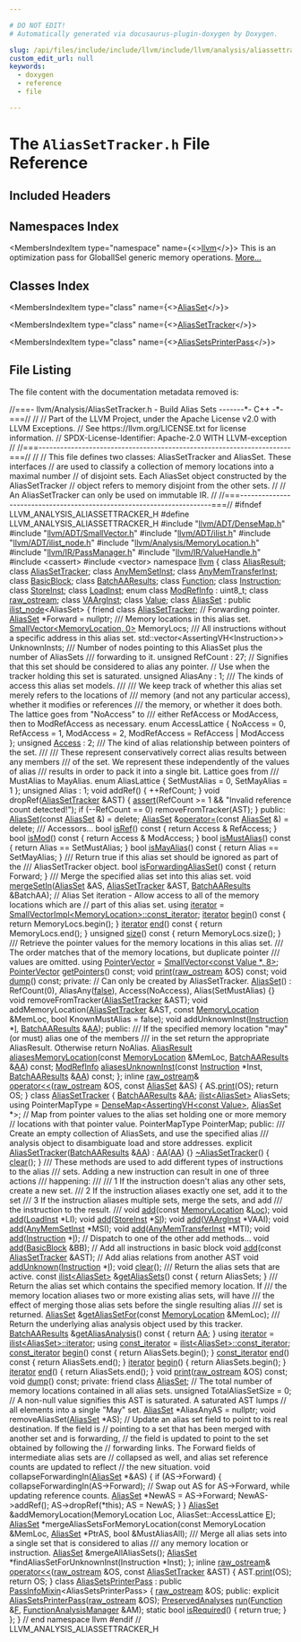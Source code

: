 ```yaml
---

# DO NOT EDIT!
# Automatically generated via docusaurus-plugin-doxygen by Doxygen.

slug: /api/files/include/include/llvm/include/llvm/analysis/aliassettracker-h
custom_edit_url: null
keywords:
  - doxygen
  - reference
  - file

---
```





# The `AliasSetTracker.h` File Reference

<DoxygenPage pluginConfig={pluginConfig}>



## Included Headers

<IncludesList>
<IncludesListItem
  filePath="llvm/ADT/DenseMap.h"
  permalink="/docs/api/files/include/include/llvm/include/llvm/adt/densemap-h"
  isLocal="true" />
<IncludesListItem
  filePath="llvm/ADT/SmallVector.h"
  permalink="/docs/api/files/include/include/llvm/include/llvm/adt/smallvector-h"
  isLocal="true" />
<IncludesListItem
  filePath="llvm/ADT/ilist.h"
  permalink="/docs/api/files/include/include/llvm/include/llvm/adt/ilist-h"
  isLocal="true" />
<IncludesListItem
  filePath="llvm/ADT/ilist_node.h"
  permalink="/docs/api/files/include/include/llvm/include/llvm/adt/ilist-node-h"
  isLocal="true" />
<IncludesListItem
  filePath="llvm/Analysis/MemoryLocation.h"
  permalink="/docs/api/files/include/include/llvm/include/llvm/analysis/memorylocation-h"
  isLocal="true" />
<IncludesListItem
  filePath="llvm/IR/PassManager.h"
  permalink="/docs/api/files/include/include/llvm/include/llvm/ir/passmanager-h"
  isLocal="true" />
<IncludesListItem
  filePath="llvm/IR/ValueHandle.h"
  permalink="/docs/api/files/include/include/llvm/include/llvm/ir/valuehandle-h"
  isLocal="true" />
<IncludesListItem
  filePath="cassert"
  permalink=""
  isLocal="false" />
<IncludesListItem
  filePath="vector"
  permalink=""
  isLocal="false" />
</IncludesList>

## Namespaces Index

<MembersIndex>

<MembersIndexItem
  type="namespace"
  name={<><a href="/docs/api/namespaces/llvm">llvm</a></>}>
This is an optimization pass for GlobalISel generic memory operations. <a href="/docs/api/namespaces/llvm/#details">More...</a>
</MembersIndexItem>

</MembersIndex>

## Classes Index

<MembersIndex>

<MembersIndexItem
  type="class"
  name={<><a href="/docs/api/classes/llvm/aliasset">AliasSet</a></>}>
</MembersIndexItem>

<MembersIndexItem
  type="class"
  name={<><a href="/docs/api/classes/llvm/aliassettracker">AliasSetTracker</a></>}>
</MembersIndexItem>

<MembersIndexItem
  type="class"
  name={<><a href="/docs/api/classes/llvm/aliassetsprinterpass">AliasSetsPrinterPass</a></>}>
</MembersIndexItem>

</MembersIndex>


## File Listing

The file content with the documentation metadata removed is:

<ProgramListing>

<Link id="l00001" /><CodeLine lineNumber="1"><span class="doxyHighlightComment">//===- llvm/Analysis/AliasSetTracker.h - Build Alias Sets -------&#42;- C++ -&#42;-===//</span></CodeLine>
<Link id="l00002" /><CodeLine lineNumber="2"><span class="doxyHighlightComment">//</span></CodeLine>
<Link id="l00003" /><CodeLine lineNumber="3"><span class="doxyHighlightComment">// Part of the LLVM Project, under the Apache License v2.0 with LLVM Exceptions.</span></CodeLine>
<Link id="l00004" /><CodeLine lineNumber="4"><span class="doxyHighlightComment">// See https://llvm.org/LICENSE.txt for license information.</span></CodeLine>
<Link id="l00005" /><CodeLine lineNumber="5"><span class="doxyHighlightComment">// SPDX-License-Identifier: Apache-2.0 WITH LLVM-exception</span></CodeLine>
<Link id="l00006" /><CodeLine lineNumber="6"><span class="doxyHighlightComment">//</span></CodeLine>
<Link id="l00007" /><CodeLine lineNumber="7"><span class="doxyHighlightComment">//===----------------------------------------------------------------------===//</span></CodeLine>
<Link id="l00008" /><CodeLine lineNumber="8"><span class="doxyHighlightComment">//</span></CodeLine>
<Link id="l00009" /><CodeLine lineNumber="9"><span class="doxyHighlightComment">// This file defines two classes: AliasSetTracker and AliasSet. These interfaces</span></CodeLine>
<Link id="l00010" /><CodeLine lineNumber="10"><span class="doxyHighlightComment">// are used to classify a collection of memory locations into a maximal number</span></CodeLine>
<Link id="l00011" /><CodeLine lineNumber="11"><span class="doxyHighlightComment">// of disjoint sets. Each AliasSet object constructed by the AliasSetTracker</span></CodeLine>
<Link id="l00012" /><CodeLine lineNumber="12"><span class="doxyHighlightComment">// object refers to memory disjoint from the other sets.</span></CodeLine>
<Link id="l00013" /><CodeLine lineNumber="13"><span class="doxyHighlightComment">//</span></CodeLine>
<Link id="l00014" /><CodeLine lineNumber="14"><span class="doxyHighlightComment">// An AliasSetTracker can only be used on immutable IR.</span></CodeLine>
<Link id="l00015" /><CodeLine lineNumber="15"><span class="doxyHighlightComment">//</span></CodeLine>
<Link id="l00016" /><CodeLine lineNumber="16"><span class="doxyHighlightComment">//===----------------------------------------------------------------------===//</span></CodeLine>
<Link id="l00017" /><CodeLine lineNumber="17"></CodeLine>
<Link id="l00018" /><CodeLine lineNumber="18"><span class="doxyHighlightPreprocessor">#ifndef LLVM&#95;ANALYSIS&#95;ALIASSETTRACKER&#95;H</span></CodeLine>
<Link id="l00019" /><CodeLine lineNumber="19"><span class="doxyHighlightPreprocessor">#define LLVM&#95;ANALYSIS&#95;ALIASSETTRACKER&#95;H</span></CodeLine>
<Link id="l00020" /><CodeLine lineNumber="20"></CodeLine>
<Link id="l00021" /><CodeLine lineNumber="21"><span class="doxyHighlightPreprocessor">#include &quot;<a href="/docs/api/files/include/include/llvm/include/llvm/adt/densemap-h">llvm/ADT/DenseMap.h</a>&quot;</span></CodeLine>
<Link id="l00022" /><CodeLine lineNumber="22"><span class="doxyHighlightPreprocessor">#include &quot;<a href="/docs/api/files/include/include/llvm/include/llvm/adt/smallvector-h">llvm/ADT/SmallVector.h</a>&quot;</span></CodeLine>
<Link id="l00023" /><CodeLine lineNumber="23"><span class="doxyHighlightPreprocessor">#include &quot;<a href="/docs/api/files/include/include/llvm/include/llvm/adt/ilist-h">llvm/ADT/ilist.h</a>&quot;</span></CodeLine>
<Link id="l00024" /><CodeLine lineNumber="24"><span class="doxyHighlightPreprocessor">#include &quot;<a href="/docs/api/files/include/include/llvm/include/llvm/adt/ilist-node-h">llvm/ADT/ilist&#95;node.h</a>&quot;</span></CodeLine>
<Link id="l00025" /><CodeLine lineNumber="25"><span class="doxyHighlightPreprocessor">#include &quot;<a href="/docs/api/files/include/include/llvm/include/llvm/analysis/memorylocation-h">llvm/Analysis/MemoryLocation.h</a>&quot;</span></CodeLine>
<Link id="l00026" /><CodeLine lineNumber="26"><span class="doxyHighlightPreprocessor">#include &quot;<a href="/docs/api/files/include/include/llvm/include/llvm/ir/passmanager-h">llvm/IR/PassManager.h</a>&quot;</span></CodeLine>
<Link id="l00027" /><CodeLine lineNumber="27"><span class="doxyHighlightPreprocessor">#include &quot;<a href="/docs/api/files/include/include/llvm/include/llvm/ir/valuehandle-h">llvm/IR/ValueHandle.h</a>&quot;</span></CodeLine>
<Link id="l00028" /><CodeLine lineNumber="28"><span class="doxyHighlightPreprocessor">#include &lt;cassert&gt;</span></CodeLine>
<Link id="l00029" /><CodeLine lineNumber="29"><span class="doxyHighlightPreprocessor">#include &lt;vector&gt;</span></CodeLine>
<Link id="l00030" /><CodeLine lineNumber="30"></CodeLine>
<Link id="l00031" /><CodeLine lineNumber="31"><span class="doxyHighlightKeyword">namespace </span><span class="doxyHighlight"><a href="/docs/api/namespaces/llvm">llvm</a> &#123;</span></CodeLine>
<Link id="l00032" /><CodeLine lineNumber="32"></CodeLine>
<Link id="l00033" /><CodeLine lineNumber="33"><span class="doxyHighlightKeyword">class </span><span class="doxyHighlight"><a href="/docs/api/classes/llvm/aliasresult">AliasResult</a>;</span></CodeLine>
<Link id="l00034" /><CodeLine lineNumber="34"><span class="doxyHighlightKeyword">class </span><span class="doxyHighlight"><a href="/docs/api/classes/llvm/aliassettracker">AliasSetTracker</a>;</span></CodeLine>
<Link id="l00035" /><CodeLine lineNumber="35"><span class="doxyHighlightKeyword">class </span><span class="doxyHighlight"><a href="/docs/api/classes/llvm/anymemsetinst">AnyMemSetInst</a>;</span></CodeLine>
<Link id="l00036" /><CodeLine lineNumber="36"><span class="doxyHighlightKeyword">class </span><span class="doxyHighlight"><a href="/docs/api/classes/llvm/anymemtransferinst">AnyMemTransferInst</a>;</span></CodeLine>
<Link id="l00037" /><CodeLine lineNumber="37"><span class="doxyHighlightKeyword">class </span><span class="doxyHighlight"><a href="/docs/api/classes/llvm/basicblock">BasicBlock</a>;</span></CodeLine>
<Link id="l00038" /><CodeLine lineNumber="38"><span class="doxyHighlightKeyword">class </span><span class="doxyHighlight"><a href="/docs/api/classes/llvm/batchaaresults">BatchAAResults</a>;</span></CodeLine>
<Link id="l00039" /><CodeLine lineNumber="39"><span class="doxyHighlightKeyword">class </span><span class="doxyHighlight"><a href="/docs/api/classes/llvm/function">Function</a>;</span></CodeLine>
<Link id="l00040" /><CodeLine lineNumber="40"><span class="doxyHighlightKeyword">class </span><span class="doxyHighlight"><a href="/docs/api/classes/llvm/instruction">Instruction</a>;</span></CodeLine>
<Link id="l00041" /><CodeLine lineNumber="41"><span class="doxyHighlightKeyword">class </span><span class="doxyHighlight"><a href="/docs/api/classes/llvm/storeinst">StoreInst</a>;</span></CodeLine>
<Link id="l00042" /><CodeLine lineNumber="42"><span class="doxyHighlightKeyword">class </span><span class="doxyHighlight"><a href="/docs/api/classes/llvm/loadinst">LoadInst</a>;</span></CodeLine>
<Link id="l00043" /><CodeLine lineNumber="43"><span class="doxyHighlightKeyword">enum class</span><span class="doxyHighlight"> <a href="/docs/api/namespaces/llvm/#a9db8c44b250b90e3ab7e4d144e7c9c2e">ModRefInfo</a> : uint8&#95;t;</span></CodeLine>
<Link id="l00044" /><CodeLine lineNumber="44"><span class="doxyHighlightKeyword">class </span><span class="doxyHighlight"><a href="/docs/api/classes/llvm/raw-ostream">raw&#95;ostream</a>;</span></CodeLine>
<Link id="l00045" /><CodeLine lineNumber="45"><span class="doxyHighlightKeyword">class </span><span class="doxyHighlight"><a href="/docs/api/classes/llvm/vaarginst">VAArgInst</a>;</span></CodeLine>
<Link id="l00046" /><CodeLine lineNumber="46"><span class="doxyHighlightKeyword">class </span><span class="doxyHighlight"><a href="/docs/api/classes/llvm/value">Value</a>;</span></CodeLine>
<Link id="l00047" /><CodeLine lineNumber="47"></CodeLine>
<Link id="l00048" /><CodeLine lineNumber="48" lineLink="/docs/api/classes/llvm/aliasset"><span class="doxyHighlightKeyword">class </span><span class="doxyHighlight"><a href="/docs/api/classes/llvm/aliasset/#a403df35e26da78c05e53c5545fd3878d">AliasSet</a> : </span><span class="doxyHighlightKeyword">public</span><span class="doxyHighlight"> <a href="/docs/api/classes/llvm/ilist-node">ilist&#95;node</a>&lt;AliasSet&gt; &#123;</span></CodeLine>
<Link id="l00049" /><CodeLine lineNumber="49" lineLink="/docs/api/classes/llvm/aliasset/#ade1e5179be8a1dd2541693b3cdcdd6bb"><span class="doxyHighlight">  </span><span class="doxyHighlightKeyword">friend</span><span class="doxyHighlight"> </span><span class="doxyHighlightKeyword">class </span><span class="doxyHighlight"><a href="/docs/api/classes/llvm/aliasset/#ade1e5179be8a1dd2541693b3cdcdd6bb">AliasSetTracker</a>;</span></CodeLine>
<Link id="l00050" /><CodeLine lineNumber="50"></CodeLine>
<Link id="l00051" /><CodeLine lineNumber="51"><span class="doxyHighlight">  </span><span class="doxyHighlightComment">// Forwarding pointer.</span></CodeLine>
<Link id="l00052" /><CodeLine lineNumber="52"><span class="doxyHighlight">  <a href="/docs/api/classes/llvm/aliasset/#a403df35e26da78c05e53c5545fd3878d">AliasSet</a> &#42;Forward = </span><span class="doxyHighlightKeyword">nullptr</span><span class="doxyHighlight">;</span></CodeLine>
<Link id="l00053" /><CodeLine lineNumber="53"></CodeLine>
<Link id="l00054" /><CodeLine lineNumber="54"><span class="doxyHighlightComment">  /// Memory locations in this alias set.</span></CodeLine>
<Link id="l00055" /><CodeLine lineNumber="55"><span class="doxyHighlight">  <a href="/docs/api/classes/llvm/smallvector">SmallVector&lt;MemoryLocation, 0&gt;</a> MemoryLocs;</span></CodeLine>
<Link id="l00056" /><CodeLine lineNumber="56"></CodeLine>
<Link id="l00057" /><CodeLine lineNumber="57"><span class="doxyHighlightComment">  /// All instructions without a specific address in this alias set.</span></CodeLine>
<Link id="l00058" /><CodeLine lineNumber="58"><span class="doxyHighlight">  std::vector&lt;AssertingVH&lt;Instruction&gt;&gt; UnknownInsts;</span></CodeLine>
<Link id="l00059" /><CodeLine lineNumber="59"></CodeLine>
<Link id="l00060" /><CodeLine lineNumber="60"><span class="doxyHighlightComment">  /// Number of nodes pointing to this AliasSet plus the number of AliasSets</span></CodeLine>
<Link id="l00061" /><CodeLine lineNumber="61"><span class="doxyHighlightComment">  /// forwarding to it.</span></CodeLine>
<Link id="l00062" /><CodeLine lineNumber="62"><span class="doxyHighlight">  </span><span class="doxyHighlightKeywordType">unsigned</span><span class="doxyHighlight"> RefCount : 27;</span></CodeLine>
<Link id="l00063" /><CodeLine lineNumber="63"></CodeLine>
<Link id="l00064" /><CodeLine lineNumber="64"><span class="doxyHighlight">  </span><span class="doxyHighlightComment">// Signifies that this set should be considered to alias any pointer.</span></CodeLine>
<Link id="l00065" /><CodeLine lineNumber="65"><span class="doxyHighlight">  </span><span class="doxyHighlightComment">// Use when the tracker holding this set is saturated.</span></CodeLine>
<Link id="l00066" /><CodeLine lineNumber="66"><span class="doxyHighlight">  </span><span class="doxyHighlightKeywordType">unsigned</span><span class="doxyHighlight"> AliasAny : 1;</span></CodeLine>
<Link id="l00067" /><CodeLine lineNumber="67"></CodeLine>
<Link id="l00068" /><CodeLine lineNumber="68"><span class="doxyHighlightComment">  /// The kinds of access this alias set models.</span></CodeLine>
<Link id="l00069" /><CodeLine lineNumber="69"><span class="doxyHighlightComment">  ///</span></CodeLine>
<Link id="l00070" /><CodeLine lineNumber="70"><span class="doxyHighlightComment">  /// We keep track of whether this alias set merely refers to the locations of</span></CodeLine>
<Link id="l00071" /><CodeLine lineNumber="71"><span class="doxyHighlightComment">  /// memory (and not any particular access), whether it modifies or references</span></CodeLine>
<Link id="l00072" /><CodeLine lineNumber="72"><span class="doxyHighlightComment">  /// the memory, or whether it does both. The lattice goes from &quot;NoAccess&quot; to</span></CodeLine>
<Link id="l00073" /><CodeLine lineNumber="73"><span class="doxyHighlightComment">  /// either RefAccess or ModAccess, then to ModRefAccess as necessary.</span></CodeLine>
<Link id="l00074" /><CodeLine lineNumber="74"><span class="doxyHighlight">  </span><span class="doxyHighlightKeyword">enum</span><span class="doxyHighlight"> AccessLattice &#123;</span></CodeLine>
<Link id="l00075" /><CodeLine lineNumber="75"><span class="doxyHighlight">    NoAccess = 0,</span></CodeLine>
<Link id="l00076" /><CodeLine lineNumber="76"><span class="doxyHighlight">    RefAccess = 1,</span></CodeLine>
<Link id="l00077" /><CodeLine lineNumber="77"><span class="doxyHighlight">    ModAccess = 2,</span></CodeLine>
<Link id="l00078" /><CodeLine lineNumber="78"><span class="doxyHighlight">    ModRefAccess = RefAccess | ModAccess</span></CodeLine>
<Link id="l00079" /><CodeLine lineNumber="79"><span class="doxyHighlight">  &#125;;</span></CodeLine>
<Link id="l00080" /><CodeLine lineNumber="80"><span class="doxyHighlight">  </span><span class="doxyHighlightKeywordType">unsigned</span><span class="doxyHighlight"> <a href="/docs/api/files/lib/lib/target/lib/target/directx/dxilresourceaccess-cpp/#adb4fa2b9065093d32736f78ea43a8c8a">Access</a> : 2;</span></CodeLine>
<Link id="l00081" /><CodeLine lineNumber="81"></CodeLine>
<Link id="l00082" /><CodeLine lineNumber="82"><span class="doxyHighlightComment">  /// The kind of alias relationship between pointers of the set.</span></CodeLine>
<Link id="l00083" /><CodeLine lineNumber="83"><span class="doxyHighlightComment">  ///</span></CodeLine>
<Link id="l00084" /><CodeLine lineNumber="84"><span class="doxyHighlightComment">  /// These represent conservatively correct alias results between any members</span></CodeLine>
<Link id="l00085" /><CodeLine lineNumber="85"><span class="doxyHighlightComment">  /// of the set. We represent these independently of the values of alias</span></CodeLine>
<Link id="l00086" /><CodeLine lineNumber="86"><span class="doxyHighlightComment">  /// results in order to pack it into a single bit. Lattice goes from</span></CodeLine>
<Link id="l00087" /><CodeLine lineNumber="87"><span class="doxyHighlightComment">  /// MustAlias to MayAlias.</span></CodeLine>
<Link id="l00088" /><CodeLine lineNumber="88"><span class="doxyHighlight">  </span><span class="doxyHighlightKeyword">enum</span><span class="doxyHighlight"> AliasLattice &#123;</span></CodeLine>
<Link id="l00089" /><CodeLine lineNumber="89"><span class="doxyHighlight">    SetMustAlias = 0, SetMayAlias = 1</span></CodeLine>
<Link id="l00090" /><CodeLine lineNumber="90"><span class="doxyHighlight">  &#125;;</span></CodeLine>
<Link id="l00091" /><CodeLine lineNumber="91"><span class="doxyHighlight">  </span><span class="doxyHighlightKeywordType">unsigned</span><span class="doxyHighlight"> Alias : 1;</span></CodeLine>
<Link id="l00092" /><CodeLine lineNumber="92"></CodeLine>
<Link id="l00093" /><CodeLine lineNumber="93"><span class="doxyHighlight">  </span><span class="doxyHighlightKeywordType">void</span><span class="doxyHighlight"> addRef() &#123; ++RefCount; &#125;</span></CodeLine>
<Link id="l00094" /><CodeLine lineNumber="94"></CodeLine>
<Link id="l00095" /><CodeLine lineNumber="95"><span class="doxyHighlight">  </span><span class="doxyHighlightKeywordType">void</span><span class="doxyHighlight"> dropRef(<a href="/docs/api/classes/llvm/aliasset/#ade1e5179be8a1dd2541693b3cdcdd6bb">AliasSetTracker</a> &amp;AST) &#123;</span></CodeLine>
<Link id="l00096" /><CodeLine lineNumber="96"><span class="doxyHighlight">    <a href="/docs/api/files/lib/lib/target/lib/target/amdgpu/silowercontrolflow-cpp/#a4868c5d81c5ccc98c47aeab6244346a0">assert</a>(RefCount &gt;= 1 &amp;&amp; </span><span class="doxyHighlightStringLiteral">&quot;Invalid reference count detected!&quot;</span><span class="doxyHighlight">);</span></CodeLine>
<Link id="l00097" /><CodeLine lineNumber="97"><span class="doxyHighlight">    </span><span class="doxyHighlightKeywordFlow">if</span><span class="doxyHighlight"> (--RefCount == 0)</span></CodeLine>
<Link id="l00098" /><CodeLine lineNumber="98"><span class="doxyHighlight">      removeFromTracker(AST);</span></CodeLine>
<Link id="l00099" /><CodeLine lineNumber="99"><span class="doxyHighlight">  &#125;</span></CodeLine>
<Link id="l00100" /><CodeLine lineNumber="100"></CodeLine>
<Link id="l00101" /><CodeLine lineNumber="101"><span class="doxyHighlightKeyword">public</span><span class="doxyHighlight">:</span></CodeLine>
<Link id="l00102" /><CodeLine lineNumber="102" lineLink="/docs/api/classes/llvm/aliasset/#a403df35e26da78c05e53c5545fd3878d"><span class="doxyHighlight">  <a href="/docs/api/classes/llvm/aliasset/#a403df35e26da78c05e53c5545fd3878d">AliasSet</a>(</span><span class="doxyHighlightKeyword">const</span><span class="doxyHighlight"> <a href="/docs/api/classes/llvm/aliasset/#a403df35e26da78c05e53c5545fd3878d">AliasSet</a> &amp;) = </span><span class="doxyHighlightKeyword">delete</span><span class="doxyHighlight">;</span></CodeLine>
<Link id="l00103" /><CodeLine lineNumber="103" lineLink="/docs/api/classes/llvm/aliasset/#aacbc7f689d74c11be349b227a5164dc4"><span class="doxyHighlight">  <a href="/docs/api/classes/llvm/aliasset/#a403df35e26da78c05e53c5545fd3878d">AliasSet</a> &amp;<a href="/docs/api/classes/llvm/aliasset/#aacbc7f689d74c11be349b227a5164dc4">operator=</a>(</span><span class="doxyHighlightKeyword">const</span><span class="doxyHighlight"> <a href="/docs/api/classes/llvm/aliasset/#a403df35e26da78c05e53c5545fd3878d">AliasSet</a> &amp;) = </span><span class="doxyHighlightKeyword">delete</span><span class="doxyHighlight">;</span></CodeLine>
<Link id="l00104" /><CodeLine lineNumber="104"></CodeLine>
<Link id="l00105" /><CodeLine lineNumber="105"><span class="doxyHighlightComment">  /// Accessors...</span></CodeLine>
<Link id="l00106" /><CodeLine lineNumber="106" lineLink="/docs/api/classes/llvm/aliasset/#af0b8afd4f867821d9cfdf7b86b1bf918"><span class="doxyHighlight">  </span><span class="doxyHighlightKeywordType">bool</span><span class="doxyHighlight"> <a href="/docs/api/classes/llvm/aliasset/#af0b8afd4f867821d9cfdf7b86b1bf918">isRef</a>()</span><span class="doxyHighlightKeyword"> const </span><span class="doxyHighlight">&#123; </span><span class="doxyHighlightKeywordFlow">return</span><span class="doxyHighlight"> Access &amp; RefAccess; &#125;</span></CodeLine>
<Link id="l00107" /><CodeLine lineNumber="107" lineLink="/docs/api/classes/llvm/aliasset/#aef6d5bbd1c55369c6f118c24166f420b"><span class="doxyHighlight">  </span><span class="doxyHighlightKeywordType">bool</span><span class="doxyHighlight"> <a href="/docs/api/classes/llvm/aliasset/#aef6d5bbd1c55369c6f118c24166f420b">isMod</a>()</span><span class="doxyHighlightKeyword"> const </span><span class="doxyHighlight">&#123; </span><span class="doxyHighlightKeywordFlow">return</span><span class="doxyHighlight"> Access &amp; ModAccess; &#125;</span></CodeLine>
<Link id="l00108" /><CodeLine lineNumber="108" lineLink="/docs/api/classes/llvm/aliasset/#ad5733f0c4d53485af3f9efb5ec719fdf"><span class="doxyHighlight">  </span><span class="doxyHighlightKeywordType">bool</span><span class="doxyHighlight"> <a href="/docs/api/classes/llvm/aliasset/#ad5733f0c4d53485af3f9efb5ec719fdf">isMustAlias</a>()</span><span class="doxyHighlightKeyword"> const </span><span class="doxyHighlight">&#123; </span><span class="doxyHighlightKeywordFlow">return</span><span class="doxyHighlight"> Alias == SetMustAlias; &#125;</span></CodeLine>
<Link id="l00109" /><CodeLine lineNumber="109" lineLink="/docs/api/classes/llvm/aliasset/#a51ecdc0fb7b8a986f841fbc35f675869"><span class="doxyHighlight">  </span><span class="doxyHighlightKeywordType">bool</span><span class="doxyHighlight"> <a href="/docs/api/classes/llvm/aliasset/#a51ecdc0fb7b8a986f841fbc35f675869">isMayAlias</a>()</span><span class="doxyHighlightKeyword">  const </span><span class="doxyHighlight">&#123; </span><span class="doxyHighlightKeywordFlow">return</span><span class="doxyHighlight"> Alias == SetMayAlias; &#125;</span></CodeLine>
<Link id="l00110" /><CodeLine lineNumber="110"></CodeLine>
<Link id="l00111" /><CodeLine lineNumber="111"><span class="doxyHighlightComment">  /// Return true if this alias set should be ignored as part of the</span></CodeLine>
<Link id="l00112" /><CodeLine lineNumber="112"><span class="doxyHighlightComment">  /// AliasSetTracker object.</span></CodeLine>
<Link id="l00113" /><CodeLine lineNumber="113" lineLink="/docs/api/classes/llvm/aliasset/#a7f45b985ed05ab9fdb363f2f1f03a6dd"><span class="doxyHighlight">  </span><span class="doxyHighlightKeywordType">bool</span><span class="doxyHighlight"> <a href="/docs/api/classes/llvm/aliasset/#a7f45b985ed05ab9fdb363f2f1f03a6dd">isForwardingAliasSet</a>()</span><span class="doxyHighlightKeyword"> const </span><span class="doxyHighlight">&#123; </span><span class="doxyHighlightKeywordFlow">return</span><span class="doxyHighlight"> Forward; &#125;</span></CodeLine>
<Link id="l00114" /><CodeLine lineNumber="114"></CodeLine>
<Link id="l00115" /><CodeLine lineNumber="115"><span class="doxyHighlightComment">  /// Merge the specified alias set into this alias set.</span></CodeLine>
<Link id="l00116" /><CodeLine lineNumber="116"><span class="doxyHighlight">  </span><span class="doxyHighlightKeywordType">void</span><span class="doxyHighlight"> <a href="/docs/api/classes/llvm/aliasset/#a312b61f81f956eb27c86fa40ad60e3b3">mergeSetIn</a>(<a href="/docs/api/classes/llvm/aliasset">AliasSet</a> &amp;AS, <a href="/docs/api/classes/llvm/aliassettracker">AliasSetTracker</a> &amp;AST, <a href="/docs/api/classes/llvm/batchaaresults">BatchAAResults</a> &amp;BatchAA);</span></CodeLine>
<Link id="l00117" /><CodeLine lineNumber="117"></CodeLine>
<Link id="l00118" /><CodeLine lineNumber="118"><span class="doxyHighlight">  </span><span class="doxyHighlightComment">// Alias Set iteration - Allow access to all of the memory locations which are</span></CodeLine>
<Link id="l00119" /><CodeLine lineNumber="119"><span class="doxyHighlight">  </span><span class="doxyHighlightComment">// part of this alias set.</span></CodeLine>
<Link id="l00120" /><CodeLine lineNumber="120" lineLink="/docs/api/classes/llvm/aliasset/#ae25e8625a1b15a17f4dec313e307d94e"><span class="doxyHighlight">  </span><span class="doxyHighlightKeyword">using </span><span class="doxyHighlight"><a href="/docs/api/classes/llvm/aliasset/#ae25e8625a1b15a17f4dec313e307d94e">iterator</a> = <a href="/docs/api/classes/llvm/smallvectorimpl/#a641b0782e0cc309372855bfc19fdfd97">SmallVectorImpl&lt;MemoryLocation&gt;::const&#95;iterator</a>;</span></CodeLine>
<Link id="l00121" /><CodeLine lineNumber="121" lineLink="/docs/api/classes/llvm/aliasset/#a2eec54fe2b10358ebf9cadbc7673c6e9"><span class="doxyHighlight">  <a href="/docs/api/classes/llvm/aliasset/#ae25e8625a1b15a17f4dec313e307d94e">iterator</a> <a href="/docs/api/classes/llvm/aliasset/#a2eec54fe2b10358ebf9cadbc7673c6e9">begin</a>()</span><span class="doxyHighlightKeyword"> const </span><span class="doxyHighlight">&#123; </span><span class="doxyHighlightKeywordFlow">return</span><span class="doxyHighlight"> MemoryLocs.begin(); &#125;</span></CodeLine>
<Link id="l00122" /><CodeLine lineNumber="122" lineLink="/docs/api/classes/llvm/aliasset/#a4b3f0da473f4afc89474ccc44fad6646"><span class="doxyHighlight">  <a href="/docs/api/classes/llvm/aliasset/#ae25e8625a1b15a17f4dec313e307d94e">iterator</a> <a href="/docs/api/classes/llvm/aliasset/#a4b3f0da473f4afc89474ccc44fad6646">end</a>()</span><span class="doxyHighlightKeyword"> const </span><span class="doxyHighlight">&#123; </span><span class="doxyHighlightKeywordFlow">return</span><span class="doxyHighlight"> MemoryLocs.end(); &#125;</span></CodeLine>
<Link id="l00123" /><CodeLine lineNumber="123"></CodeLine>
<Link id="l00124" /><CodeLine lineNumber="124" lineLink="/docs/api/classes/llvm/aliasset/#a164850a3e0dbe8966d540f9dd330cc07"><span class="doxyHighlight">  </span><span class="doxyHighlightKeywordType">unsigned</span><span class="doxyHighlight"> <a href="/docs/api/classes/llvm/aliasset/#a164850a3e0dbe8966d540f9dd330cc07">size</a>()</span><span class="doxyHighlightKeyword"> const </span><span class="doxyHighlight">&#123; </span><span class="doxyHighlightKeywordFlow">return</span><span class="doxyHighlight"> MemoryLocs.size(); &#125;</span></CodeLine>
<Link id="l00125" /><CodeLine lineNumber="125"></CodeLine>
<Link id="l00126" /><CodeLine lineNumber="126"><span class="doxyHighlightComment">  /// Retrieve the pointer values for the memory locations in this alias set.</span></CodeLine>
<Link id="l00127" /><CodeLine lineNumber="127"><span class="doxyHighlightComment">  /// The order matches that of the memory locations, but duplicate pointer</span></CodeLine>
<Link id="l00128" /><CodeLine lineNumber="128"><span class="doxyHighlightComment">  /// values are omitted.</span></CodeLine>
<Link id="l00129" /><CodeLine lineNumber="129" lineLink="/docs/api/classes/llvm/aliasset/#afcb94b0fc9baaddb4ae2a993a89cea50"><span class="doxyHighlight">  </span><span class="doxyHighlightKeyword">using </span><span class="doxyHighlight"><a href="/docs/api/classes/llvm/aliasset/#afcb94b0fc9baaddb4ae2a993a89cea50">PointerVector</a> = <a href="/docs/api/classes/llvm/smallvector">SmallVector&lt;const Value &#42;, 8&gt;</a>;</span></CodeLine>
<Link id="l00130" /><CodeLine lineNumber="130"><span class="doxyHighlight">  <a href="/docs/api/classes/llvm/aliasset/#afcb94b0fc9baaddb4ae2a993a89cea50">PointerVector</a> <a href="/docs/api/classes/llvm/aliasset/#af36ab8b8b78e18290f43d172c45d24c9">getPointers</a>() </span><span class="doxyHighlightKeyword">const</span><span class="doxyHighlight">;</span></CodeLine>
<Link id="l00131" /><CodeLine lineNumber="131"></CodeLine>
<Link id="l00132" /><CodeLine lineNumber="132"><span class="doxyHighlight">  </span><span class="doxyHighlightKeywordType">void</span><span class="doxyHighlight"> <a href="/docs/api/classes/llvm/aliasset/#a402ffc8c32cbcbcf858f1188ce7a4c87">print</a>(<a href="/docs/api/classes/llvm/raw-ostream">raw&#95;ostream</a> &amp;OS) </span><span class="doxyHighlightKeyword">const</span><span class="doxyHighlight">;</span></CodeLine>
<Link id="l00133" /><CodeLine lineNumber="133"><span class="doxyHighlight">  </span><span class="doxyHighlightKeywordType">void</span><span class="doxyHighlight"> <a href="/docs/api/classes/llvm/aliasset/#af940c8979b258033f9a1fbd65f6c073a">dump</a>() </span><span class="doxyHighlightKeyword">const</span><span class="doxyHighlight">;</span></CodeLine>
<Link id="l00134" /><CodeLine lineNumber="134"></CodeLine>
<Link id="l00135" /><CodeLine lineNumber="135"><span class="doxyHighlightKeyword">private</span><span class="doxyHighlight">:</span></CodeLine>
<Link id="l00136" /><CodeLine lineNumber="136"><span class="doxyHighlight">  </span><span class="doxyHighlightComment">// Can only be created by AliasSetTracker.</span></CodeLine>
<Link id="l00137" /><CodeLine lineNumber="137"><span class="doxyHighlight">  <a href="/docs/api/classes/llvm/aliasset/#a403df35e26da78c05e53c5545fd3878d">AliasSet</a>()</span></CodeLine>
<Link id="l00138" /><CodeLine lineNumber="138"><span class="doxyHighlight">      : RefCount(0), AliasAny(<a href="/docs/api/namespaces/false">false</a>), Access(NoAccess), Alias(SetMustAlias) &#123;&#125;</span></CodeLine>
<Link id="l00139" /><CodeLine lineNumber="139"></CodeLine>
<Link id="l00140" /><CodeLine lineNumber="140"><span class="doxyHighlight">  </span><span class="doxyHighlightKeywordType">void</span><span class="doxyHighlight"> removeFromTracker(<a href="/docs/api/classes/llvm/aliassettracker">AliasSetTracker</a> &amp;AST);</span></CodeLine>
<Link id="l00141" /><CodeLine lineNumber="141"></CodeLine>
<Link id="l00142" /><CodeLine lineNumber="142"><span class="doxyHighlight">  </span><span class="doxyHighlightKeywordType">void</span><span class="doxyHighlight"> addMemoryLocation(<a href="/docs/api/classes/llvm/aliassettracker">AliasSetTracker</a> &amp;AST, </span><span class="doxyHighlightKeyword">const</span><span class="doxyHighlight"> <a href="/docs/api/classes/llvm/memorylocation">MemoryLocation</a> &amp;MemLoc,</span></CodeLine>
<Link id="l00143" /><CodeLine lineNumber="143"><span class="doxyHighlight">                         </span><span class="doxyHighlightKeywordType">bool</span><span class="doxyHighlight"> KnownMustAlias = </span><span class="doxyHighlightKeyword">false</span><span class="doxyHighlight">);</span></CodeLine>
<Link id="l00144" /><CodeLine lineNumber="144"><span class="doxyHighlight">  </span><span class="doxyHighlightKeywordType">void</span><span class="doxyHighlight"> addUnknownInst(<a href="/docs/api/classes/llvm/instruction">Instruction</a> &#42;<a href="/docs/api/files/lib/lib/support/md5-cpp/#ac0eafdc9ee161b71e7af98af736952fd">I</a>, <a href="/docs/api/classes/llvm/batchaaresults">BatchAAResults</a> &amp;<a href="/docs/api/namespaces/llvm/aa">AA</a>);</span></CodeLine>
<Link id="l00145" /><CodeLine lineNumber="145"></CodeLine>
<Link id="l00146" /><CodeLine lineNumber="146"><span class="doxyHighlightKeyword">public</span><span class="doxyHighlight">:</span></CodeLine>
<Link id="l00147" /><CodeLine lineNumber="147"><span class="doxyHighlightComment">  /// If the specified memory location &quot;may&quot; (or must) alias one of the members</span></CodeLine>
<Link id="l00148" /><CodeLine lineNumber="148"><span class="doxyHighlightComment">  /// in the set return the appropriate AliasResult. Otherwise return NoAlias.</span></CodeLine>
<Link id="l00149" /><CodeLine lineNumber="149"><span class="doxyHighlight">  <a href="/docs/api/classes/llvm/aliasresult">AliasResult</a> <a href="/docs/api/classes/llvm/aliasset/#adabf31a1b7bde50ca3445357f680d370">aliasesMemoryLocation</a>(</span><span class="doxyHighlightKeyword">const</span><span class="doxyHighlight"> <a href="/docs/api/classes/llvm/memorylocation">MemoryLocation</a> &amp;MemLoc,</span></CodeLine>
<Link id="l00150" /><CodeLine lineNumber="150"><span class="doxyHighlight">                                    <a href="/docs/api/classes/llvm/batchaaresults">BatchAAResults</a> &amp;<a href="/docs/api/namespaces/llvm/aa">AA</a>) </span><span class="doxyHighlightKeyword">const</span><span class="doxyHighlight">;</span></CodeLine>
<Link id="l00151" /><CodeLine lineNumber="151"></CodeLine>
<Link id="l00152" /><CodeLine lineNumber="152"><span class="doxyHighlight">  <a href="/docs/api/namespaces/llvm/#a9db8c44b250b90e3ab7e4d144e7c9c2e">ModRefInfo</a> <a href="/docs/api/classes/llvm/aliasset/#accc010962179e64afb02e0340b40ce8b">aliasesUnknownInst</a>(</span><span class="doxyHighlightKeyword">const</span><span class="doxyHighlight"> <a href="/docs/api/classes/llvm/instruction">Instruction</a> &#42;Inst,</span></CodeLine>
<Link id="l00153" /><CodeLine lineNumber="153"><span class="doxyHighlight">                                <a href="/docs/api/classes/llvm/batchaaresults">BatchAAResults</a> &amp;<a href="/docs/api/namespaces/llvm/aa">AA</a>) </span><span class="doxyHighlightKeyword">const</span><span class="doxyHighlight">;</span></CodeLine>
<Link id="l00154" /><CodeLine lineNumber="154"><span class="doxyHighlight">&#125;;</span></CodeLine>
<Link id="l00155" /><CodeLine lineNumber="155"></CodeLine>
<Link id="l00156" /><CodeLine lineNumber="156" lineLink="/docs/api/namespaces/llvm/#adc933359fab560477e8dbf57a07b4bd3"><span class="doxyHighlightKeyword">inline</span><span class="doxyHighlight"> <a href="/docs/api/classes/llvm/raw-ostream">raw&#95;ostream</a>&amp; <a href="/docs/api/namespaces/llvm/#ab89f1db02887aa569176f0e29622eb47">operator&lt;&lt;</a>(<a href="/docs/api/classes/llvm/raw-ostream">raw&#95;ostream</a> &amp;OS, </span><span class="doxyHighlightKeyword">const</span><span class="doxyHighlight"> <a href="/docs/api/classes/llvm/aliasset">AliasSet</a> &amp;AS) &#123;</span></CodeLine>
<Link id="l00157" /><CodeLine lineNumber="157"><span class="doxyHighlight">  AS.<a href="/docs/api/classes/llvm/aliasset/#a402ffc8c32cbcbcf858f1188ce7a4c87">print</a>(OS);</span></CodeLine>
<Link id="l00158" /><CodeLine lineNumber="158"><span class="doxyHighlight">  </span><span class="doxyHighlightKeywordFlow">return</span><span class="doxyHighlight"> OS;</span></CodeLine>
<Link id="l00159" /><CodeLine lineNumber="159"><span class="doxyHighlight">&#125;</span></CodeLine>
<Link id="l00160" /><CodeLine lineNumber="160"></CodeLine>
<Link id="l00161" /><CodeLine lineNumber="161" lineLink="/docs/api/classes/llvm/aliassettracker"><span class="doxyHighlightKeyword">class </span><span class="doxyHighlight"><a href="/docs/api/classes/llvm/aliassettracker/#a738f215ea1a4af77ea2a9c58d8d1802e">AliasSetTracker</a> &#123;</span></CodeLine>
<Link id="l00162" /><CodeLine lineNumber="162"><span class="doxyHighlight">  <a href="/docs/api/classes/llvm/batchaaresults">BatchAAResults</a> &amp;<a href="/docs/api/namespaces/llvm/aa">AA</a>;</span></CodeLine>
<Link id="l00163" /><CodeLine lineNumber="163"><span class="doxyHighlight">  <a href="/docs/api/namespaces/llvm/#a62ea5abc9af8e7ee394912e2617cf30f">ilist&lt;AliasSet&gt;</a> AliasSets;</span></CodeLine>
<Link id="l00164" /><CodeLine lineNumber="164"></CodeLine>
<Link id="l00165" /><CodeLine lineNumber="165"><span class="doxyHighlight">  </span><span class="doxyHighlightKeyword">using </span><span class="doxyHighlight">PointerMapType = <a href="/docs/api/classes/llvm/densemap">DenseMap&lt;AssertingVH&lt;const Value&gt;</a>, <a href="/docs/api/classes/llvm/aliassettracker/#ab48ab06126e28c236eee55d10a4f0d74">AliasSet</a> &#42;&gt;;</span></CodeLine>
<Link id="l00166" /><CodeLine lineNumber="166"></CodeLine>
<Link id="l00167" /><CodeLine lineNumber="167"><span class="doxyHighlight">  </span><span class="doxyHighlightComment">// Map from pointer values to the alias set holding one or more memory</span></CodeLine>
<Link id="l00168" /><CodeLine lineNumber="168"><span class="doxyHighlight">  </span><span class="doxyHighlightComment">// locations with that pointer value.</span></CodeLine>
<Link id="l00169" /><CodeLine lineNumber="169"><span class="doxyHighlight">  PointerMapType PointerMap;</span></CodeLine>
<Link id="l00170" /><CodeLine lineNumber="170"></CodeLine>
<Link id="l00171" /><CodeLine lineNumber="171"><span class="doxyHighlightKeyword">public</span><span class="doxyHighlight">:</span></CodeLine>
<Link id="l00172" /><CodeLine lineNumber="172"><span class="doxyHighlightComment">  /// Create an empty collection of AliasSets, and use the specified alias</span></CodeLine>
<Link id="l00173" /><CodeLine lineNumber="173"><span class="doxyHighlightComment">  /// analysis object to disambiguate load and store addresses.</span></CodeLine>
<Link id="l00174" /><CodeLine lineNumber="174" lineLink="/docs/api/classes/llvm/aliassettracker/#a738f215ea1a4af77ea2a9c58d8d1802e"><span class="doxyHighlight">  </span><span class="doxyHighlightKeyword">explicit</span><span class="doxyHighlight"> <a href="/docs/api/classes/llvm/aliassettracker/#a738f215ea1a4af77ea2a9c58d8d1802e">AliasSetTracker</a>(<a href="/docs/api/classes/llvm/batchaaresults">BatchAAResults</a> &amp;<a href="/docs/api/namespaces/llvm/aa">AA</a>) : <a href="/docs/api/namespaces/llvm/aa">AA</a>(<a href="/docs/api/namespaces/llvm/aa">AA</a>) &#123;&#125;</span></CodeLine>
<Link id="l00175" /><CodeLine lineNumber="175" lineLink="/docs/api/classes/llvm/aliassettracker/#aeba38d21d3004632f1f0f5f4978b50a9"><span class="doxyHighlight">  <a href="/docs/api/classes/llvm/aliassettracker/#aeba38d21d3004632f1f0f5f4978b50a9">~AliasSetTracker</a>() &#123; <a href="/docs/api/classes/llvm/aliassettracker/#ac9578c350fd9a2879f771cedb6d32d13">clear</a>(); &#125;</span></CodeLine>
<Link id="l00176" /><CodeLine lineNumber="176"></CodeLine>
<Link id="l00177" /><CodeLine lineNumber="177"><span class="doxyHighlightComment">  /// These methods are used to add different types of instructions to the alias</span></CodeLine>
<Link id="l00178" /><CodeLine lineNumber="178"><span class="doxyHighlightComment">  /// sets. Adding a new instruction can result in one of three actions</span></CodeLine>
<Link id="l00179" /><CodeLine lineNumber="179"><span class="doxyHighlightComment">  /// happening:</span></CodeLine>
<Link id="l00180" /><CodeLine lineNumber="180"><span class="doxyHighlightComment">  ///</span></CodeLine>
<Link id="l00181" /><CodeLine lineNumber="181"><span class="doxyHighlightComment">  ///   1 If the instruction doesn&#39;t alias any other sets, create a new set.</span></CodeLine>
<Link id="l00182" /><CodeLine lineNumber="182"><span class="doxyHighlightComment">  ///   2 If the instruction aliases exactly one set, add it to the set</span></CodeLine>
<Link id="l00183" /><CodeLine lineNumber="183"><span class="doxyHighlightComment">  ///   3 If the instruction aliases multiple sets, merge the sets, and add</span></CodeLine>
<Link id="l00184" /><CodeLine lineNumber="184"><span class="doxyHighlightComment">  ///      the instruction to the result.</span></CodeLine>
<Link id="l00185" /><CodeLine lineNumber="185"><span class="doxyHighlightComment">  ///</span></CodeLine>
<Link id="l00186" /><CodeLine lineNumber="186"><span class="doxyHighlight">  </span><span class="doxyHighlightKeywordType">void</span><span class="doxyHighlight"> <a href="/docs/api/classes/llvm/aliassettracker/#aacb988af7b411325fc0f2cf38461d2b1">add</a>(</span><span class="doxyHighlightKeyword">const</span><span class="doxyHighlight"> <a href="/docs/api/classes/llvm/memorylocation">MemoryLocation</a> &amp;<a href="/docs/api/namespaces/llvm/loc">Loc</a>);</span></CodeLine>
<Link id="l00187" /><CodeLine lineNumber="187"><span class="doxyHighlight">  </span><span class="doxyHighlightKeywordType">void</span><span class="doxyHighlight"> <a href="/docs/api/classes/llvm/aliassettracker/#aacb988af7b411325fc0f2cf38461d2b1">add</a>(<a href="/docs/api/classes/llvm/loadinst">LoadInst</a> &#42;LI);</span></CodeLine>
<Link id="l00188" /><CodeLine lineNumber="188"><span class="doxyHighlight">  </span><span class="doxyHighlightKeywordType">void</span><span class="doxyHighlight"> <a href="/docs/api/classes/llvm/aliassettracker/#aacb988af7b411325fc0f2cf38461d2b1">add</a>(<a href="/docs/api/classes/llvm/storeinst">StoreInst</a> &#42;<a href="/docs/api/namespaces/llvm/si">SI</a>);</span></CodeLine>
<Link id="l00189" /><CodeLine lineNumber="189"><span class="doxyHighlight">  </span><span class="doxyHighlightKeywordType">void</span><span class="doxyHighlight"> <a href="/docs/api/classes/llvm/aliassettracker/#aacb988af7b411325fc0f2cf38461d2b1">add</a>(<a href="/docs/api/classes/llvm/vaarginst">VAArgInst</a> &#42;VAAI);</span></CodeLine>
<Link id="l00190" /><CodeLine lineNumber="190"><span class="doxyHighlight">  </span><span class="doxyHighlightKeywordType">void</span><span class="doxyHighlight"> <a href="/docs/api/classes/llvm/aliassettracker/#aacb988af7b411325fc0f2cf38461d2b1">add</a>(<a href="/docs/api/classes/llvm/anymemsetinst">AnyMemSetInst</a> &#42;MSI);</span></CodeLine>
<Link id="l00191" /><CodeLine lineNumber="191"><span class="doxyHighlight">  </span><span class="doxyHighlightKeywordType">void</span><span class="doxyHighlight"> <a href="/docs/api/classes/llvm/aliassettracker/#aacb988af7b411325fc0f2cf38461d2b1">add</a>(<a href="/docs/api/classes/llvm/anymemtransferinst">AnyMemTransferInst</a> &#42;MTI);</span></CodeLine>
<Link id="l00192" /><CodeLine lineNumber="192"><span class="doxyHighlight">  </span><span class="doxyHighlightKeywordType">void</span><span class="doxyHighlight"> <a href="/docs/api/classes/llvm/aliassettracker/#aacb988af7b411325fc0f2cf38461d2b1">add</a>(<a href="/docs/api/classes/llvm/instruction">Instruction</a> &#42;<a href="/docs/api/files/lib/lib/support/md5-cpp/#ac0eafdc9ee161b71e7af98af736952fd">I</a>);       </span><span class="doxyHighlightComment">// Dispatch to one of the other add methods...</span></CodeLine>
<Link id="l00193" /><CodeLine lineNumber="193"><span class="doxyHighlight">  </span><span class="doxyHighlightKeywordType">void</span><span class="doxyHighlight"> <a href="/docs/api/classes/llvm/aliassettracker/#aacb988af7b411325fc0f2cf38461d2b1">add</a>(<a href="/docs/api/classes/llvm/basicblock">BasicBlock</a> &amp;BB);       </span><span class="doxyHighlightComment">// Add all instructions in basic block</span></CodeLine>
<Link id="l00194" /><CodeLine lineNumber="194"><span class="doxyHighlight">  </span><span class="doxyHighlightKeywordType">void</span><span class="doxyHighlight"> <a href="/docs/api/classes/llvm/aliassettracker/#aacb988af7b411325fc0f2cf38461d2b1">add</a>(</span><span class="doxyHighlightKeyword">const</span><span class="doxyHighlight"> <a href="/docs/api/classes/llvm/aliassettracker">AliasSetTracker</a> &amp;AST); </span><span class="doxyHighlightComment">// Add alias relations from another AST</span></CodeLine>
<Link id="l00195" /><CodeLine lineNumber="195"><span class="doxyHighlight">  </span><span class="doxyHighlightKeywordType">void</span><span class="doxyHighlight"> <a href="/docs/api/classes/llvm/aliassettracker/#a5f720c5ed38312535b0080ccba56a53b">addUnknown</a>(<a href="/docs/api/classes/llvm/instruction">Instruction</a> &#42;<a href="/docs/api/files/lib/lib/support/md5-cpp/#ac0eafdc9ee161b71e7af98af736952fd">I</a>);</span></CodeLine>
<Link id="l00196" /><CodeLine lineNumber="196"></CodeLine>
<Link id="l00197" /><CodeLine lineNumber="197"><span class="doxyHighlight">  </span><span class="doxyHighlightKeywordType">void</span><span class="doxyHighlight"> <a href="/docs/api/classes/llvm/aliassettracker/#ac9578c350fd9a2879f771cedb6d32d13">clear</a>();</span></CodeLine>
<Link id="l00198" /><CodeLine lineNumber="198"></CodeLine>
<Link id="l00199" /><CodeLine lineNumber="199"><span class="doxyHighlightComment">  /// Return the alias sets that are active.</span></CodeLine>
<Link id="l00200" /><CodeLine lineNumber="200" lineLink="/docs/api/classes/llvm/aliassettracker/#a216ac9053e366fde72c44793ecfade1a"><span class="doxyHighlight">  </span><span class="doxyHighlightKeyword">const</span><span class="doxyHighlight"> <a href="/docs/api/namespaces/llvm/#a62ea5abc9af8e7ee394912e2617cf30f">ilist&lt;AliasSet&gt;</a> &amp;<a href="/docs/api/classes/llvm/aliassettracker/#a216ac9053e366fde72c44793ecfade1a">getAliasSets</a>()</span><span class="doxyHighlightKeyword"> const </span><span class="doxyHighlight">&#123; </span><span class="doxyHighlightKeywordFlow">return</span><span class="doxyHighlight"> AliasSets; &#125;</span></CodeLine>
<Link id="l00201" /><CodeLine lineNumber="201"></CodeLine>
<Link id="l00202" /><CodeLine lineNumber="202"><span class="doxyHighlightComment">  /// Return the alias set which contains the specified memory location.  If</span></CodeLine>
<Link id="l00203" /><CodeLine lineNumber="203"><span class="doxyHighlightComment">  /// the memory location aliases two or more existing alias sets, will have</span></CodeLine>
<Link id="l00204" /><CodeLine lineNumber="204"><span class="doxyHighlightComment">  /// the effect of merging those alias sets before the single resulting alias</span></CodeLine>
<Link id="l00205" /><CodeLine lineNumber="205"><span class="doxyHighlightComment">  /// set is returned.</span></CodeLine>
<Link id="l00206" /><CodeLine lineNumber="206"><span class="doxyHighlight">  <a href="/docs/api/classes/llvm/aliasset">AliasSet</a> &amp;<a href="/docs/api/classes/llvm/aliassettracker/#a439aa4acfd3dcd5b1cada30cbecbd189">getAliasSetFor</a>(</span><span class="doxyHighlightKeyword">const</span><span class="doxyHighlight"> <a href="/docs/api/classes/llvm/memorylocation">MemoryLocation</a> &amp;MemLoc);</span></CodeLine>
<Link id="l00207" /><CodeLine lineNumber="207"></CodeLine>
<Link id="l00208" /><CodeLine lineNumber="208"><span class="doxyHighlightComment">  /// Return the underlying alias analysis object used by this tracker.</span></CodeLine>
<Link id="l00209" /><CodeLine lineNumber="209" lineLink="/docs/api/classes/llvm/aliassettracker/#a277249512798387d0ea61ab26a79ad48"><span class="doxyHighlight">  <a href="/docs/api/classes/llvm/batchaaresults">BatchAAResults</a> &amp;<a href="/docs/api/classes/llvm/aliassettracker/#a277249512798387d0ea61ab26a79ad48">getAliasAnalysis</a>()</span><span class="doxyHighlightKeyword"> const </span><span class="doxyHighlight">&#123; </span><span class="doxyHighlightKeywordFlow">return</span><span class="doxyHighlight"> <a href="/docs/api/namespaces/llvm/aa">AA</a>; &#125;</span></CodeLine>
<Link id="l00210" /><CodeLine lineNumber="210"></CodeLine>
<Link id="l00211" /><CodeLine lineNumber="211" lineLink="/docs/api/classes/llvm/aliassettracker/#a00e1f4c5cd973ec788f9a59a6b564e2b"><span class="doxyHighlight">  </span><span class="doxyHighlightKeyword">using </span><span class="doxyHighlight"><a href="/docs/api/classes/llvm/aliassettracker/#a00e1f4c5cd973ec788f9a59a6b564e2b">iterator</a> = <a href="/docs/api/classes/llvm/iplist-impl/#a4563732eae31ee14694e7ce17a5a6749">ilist&lt;AliasSet&gt;::iterator</a>;</span></CodeLine>
<Link id="l00212" /><CodeLine lineNumber="212" lineLink="/docs/api/classes/llvm/aliassettracker/#a93a3d4068f6e0427fdfdf88527c7e872"><span class="doxyHighlight">  </span><span class="doxyHighlightKeyword">using </span><span class="doxyHighlight"><a href="/docs/api/classes/llvm/aliassettracker/#a93a3d4068f6e0427fdfdf88527c7e872">const&#95;iterator</a> = <a href="/docs/api/classes/llvm/iplist-impl/#a3a5c6f429b19022105ee49f587c7ed04">ilist&lt;AliasSet&gt;::const&#95;iterator</a>;</span></CodeLine>
<Link id="l00213" /><CodeLine lineNumber="213"></CodeLine>
<Link id="l00214" /><CodeLine lineNumber="214" lineLink="/docs/api/classes/llvm/aliassettracker/#a95113542162d2cb86f32ec712f3f3441"><span class="doxyHighlight">  <a href="/docs/api/classes/llvm/aliassettracker/#a93a3d4068f6e0427fdfdf88527c7e872">const&#95;iterator</a> <a href="/docs/api/classes/llvm/aliassettracker/#a95113542162d2cb86f32ec712f3f3441">begin</a>()</span><span class="doxyHighlightKeyword"> const </span><span class="doxyHighlight">&#123; </span><span class="doxyHighlightKeywordFlow">return</span><span class="doxyHighlight"> AliasSets.begin(); &#125;</span></CodeLine>
<Link id="l00215" /><CodeLine lineNumber="215" lineLink="/docs/api/classes/llvm/aliassettracker/#a7cc6560f4a6d0d1fa11470f7490f421d"><span class="doxyHighlight">  <a href="/docs/api/classes/llvm/aliassettracker/#a93a3d4068f6e0427fdfdf88527c7e872">const&#95;iterator</a> <a href="/docs/api/classes/llvm/aliassettracker/#a7cc6560f4a6d0d1fa11470f7490f421d">end</a>()</span><span class="doxyHighlightKeyword">   const </span><span class="doxyHighlight">&#123; </span><span class="doxyHighlightKeywordFlow">return</span><span class="doxyHighlight"> AliasSets.end(); &#125;</span></CodeLine>
<Link id="l00216" /><CodeLine lineNumber="216"></CodeLine>
<Link id="l00217" /><CodeLine lineNumber="217" lineLink="/docs/api/classes/llvm/aliassettracker/#aba7c28694a4aa40870005d566e9645cd"><span class="doxyHighlight">  <a href="/docs/api/classes/llvm/aliassettracker/#a00e1f4c5cd973ec788f9a59a6b564e2b">iterator</a> <a href="/docs/api/classes/llvm/aliassettracker/#aba7c28694a4aa40870005d566e9645cd">begin</a>() &#123; </span><span class="doxyHighlightKeywordFlow">return</span><span class="doxyHighlight"> AliasSets.begin(); &#125;</span></CodeLine>
<Link id="l00218" /><CodeLine lineNumber="218" lineLink="/docs/api/classes/llvm/aliassettracker/#aa1ca3b0581291a13b3fc310939ca3015"><span class="doxyHighlight">  <a href="/docs/api/classes/llvm/aliassettracker/#a00e1f4c5cd973ec788f9a59a6b564e2b">iterator</a> <a href="/docs/api/classes/llvm/aliassettracker/#aa1ca3b0581291a13b3fc310939ca3015">end</a>()   &#123; </span><span class="doxyHighlightKeywordFlow">return</span><span class="doxyHighlight"> AliasSets.end(); &#125;</span></CodeLine>
<Link id="l00219" /><CodeLine lineNumber="219"></CodeLine>
<Link id="l00220" /><CodeLine lineNumber="220"><span class="doxyHighlight">  </span><span class="doxyHighlightKeywordType">void</span><span class="doxyHighlight"> <a href="/docs/api/classes/llvm/aliassettracker/#a9b1d62bcca06f2c31c35c7f17965b008">print</a>(<a href="/docs/api/classes/llvm/raw-ostream">raw&#95;ostream</a> &amp;OS) </span><span class="doxyHighlightKeyword">const</span><span class="doxyHighlight">;</span></CodeLine>
<Link id="l00221" /><CodeLine lineNumber="221"><span class="doxyHighlight">  </span><span class="doxyHighlightKeywordType">void</span><span class="doxyHighlight"> <a href="/docs/api/classes/llvm/aliassettracker/#a1fddd270f1f51237933f224d12b1d26e">dump</a>() </span><span class="doxyHighlightKeyword">const</span><span class="doxyHighlight">;</span></CodeLine>
<Link id="l00222" /><CodeLine lineNumber="222"></CodeLine>
<Link id="l00223" /><CodeLine lineNumber="223"><span class="doxyHighlightKeyword">private</span><span class="doxyHighlight">:</span></CodeLine>
<Link id="l00224" /><CodeLine lineNumber="224" lineLink="/docs/api/classes/llvm/aliassettracker/#ab48ab06126e28c236eee55d10a4f0d74"><span class="doxyHighlight">  </span><span class="doxyHighlightKeyword">friend</span><span class="doxyHighlight"> </span><span class="doxyHighlightKeyword">class </span><span class="doxyHighlight"><a href="/docs/api/classes/llvm/aliassettracker/#ab48ab06126e28c236eee55d10a4f0d74">AliasSet</a>;</span></CodeLine>
<Link id="l00225" /><CodeLine lineNumber="225"></CodeLine>
<Link id="l00226" /><CodeLine lineNumber="226"><span class="doxyHighlight">  </span><span class="doxyHighlightComment">// The total number of memory locations contained in all alias sets.</span></CodeLine>
<Link id="l00227" /><CodeLine lineNumber="227"><span class="doxyHighlight">  </span><span class="doxyHighlightKeywordType">unsigned</span><span class="doxyHighlight"> TotalAliasSetSize = 0;</span></CodeLine>
<Link id="l00228" /><CodeLine lineNumber="228"></CodeLine>
<Link id="l00229" /><CodeLine lineNumber="229"><span class="doxyHighlight">  </span><span class="doxyHighlightComment">// A non-null value signifies this AST is saturated. A saturated AST lumps</span></CodeLine>
<Link id="l00230" /><CodeLine lineNumber="230"><span class="doxyHighlight">  </span><span class="doxyHighlightComment">// all elements into a single &quot;May&quot; set.</span></CodeLine>
<Link id="l00231" /><CodeLine lineNumber="231"><span class="doxyHighlight">  <a href="/docs/api/classes/llvm/aliassettracker/#ab48ab06126e28c236eee55d10a4f0d74">AliasSet</a> &#42;AliasAnyAS = </span><span class="doxyHighlightKeyword">nullptr</span><span class="doxyHighlight">;</span></CodeLine>
<Link id="l00232" /><CodeLine lineNumber="232"></CodeLine>
<Link id="l00233" /><CodeLine lineNumber="233"><span class="doxyHighlight">  </span><span class="doxyHighlightKeywordType">void</span><span class="doxyHighlight"> removeAliasSet(<a href="/docs/api/classes/llvm/aliassettracker/#ab48ab06126e28c236eee55d10a4f0d74">AliasSet</a> &#42;AS);</span></CodeLine>
<Link id="l00234" /><CodeLine lineNumber="234"></CodeLine>
<Link id="l00235" /><CodeLine lineNumber="235"><span class="doxyHighlight">  </span><span class="doxyHighlightComment">// Update an alias set field to point to its real destination. If the field is</span></CodeLine>
<Link id="l00236" /><CodeLine lineNumber="236"><span class="doxyHighlight">  </span><span class="doxyHighlightComment">// pointing to a set that has been merged with another set and is forwarding,</span></CodeLine>
<Link id="l00237" /><CodeLine lineNumber="237"><span class="doxyHighlight">  </span><span class="doxyHighlightComment">// the field is updated to point to the set obtained by following the</span></CodeLine>
<Link id="l00238" /><CodeLine lineNumber="238"><span class="doxyHighlight">  </span><span class="doxyHighlightComment">// forwarding links. The Forward fields of intermediate alias sets are</span></CodeLine>
<Link id="l00239" /><CodeLine lineNumber="239"><span class="doxyHighlight">  </span><span class="doxyHighlightComment">// collapsed as well, and alias set reference counts are updated to reflect</span></CodeLine>
<Link id="l00240" /><CodeLine lineNumber="240"><span class="doxyHighlight">  </span><span class="doxyHighlightComment">// the new situation.</span></CodeLine>
<Link id="l00241" /><CodeLine lineNumber="241"><span class="doxyHighlight">  </span><span class="doxyHighlightKeywordType">void</span><span class="doxyHighlight"> collapseForwardingIn(<a href="/docs/api/classes/llvm/aliassettracker/#ab48ab06126e28c236eee55d10a4f0d74">AliasSet</a> &#42;&amp;AS) &#123;</span></CodeLine>
<Link id="l00242" /><CodeLine lineNumber="242"><span class="doxyHighlight">    </span><span class="doxyHighlightKeywordFlow">if</span><span class="doxyHighlight"> (AS-&gt;Forward) &#123;</span></CodeLine>
<Link id="l00243" /><CodeLine lineNumber="243"><span class="doxyHighlight">      collapseForwardingIn(AS-&gt;Forward);</span></CodeLine>
<Link id="l00244" /><CodeLine lineNumber="244"><span class="doxyHighlight">      </span><span class="doxyHighlightComment">// Swap out AS for AS-&gt;Forward, while updating reference counts.</span></CodeLine>
<Link id="l00245" /><CodeLine lineNumber="245"><span class="doxyHighlight">      <a href="/docs/api/classes/llvm/aliassettracker/#ab48ab06126e28c236eee55d10a4f0d74">AliasSet</a> &#42;NewAS = AS-&gt;Forward;</span></CodeLine>
<Link id="l00246" /><CodeLine lineNumber="246"><span class="doxyHighlight">      NewAS-&gt;addRef();</span></CodeLine>
<Link id="l00247" /><CodeLine lineNumber="247"><span class="doxyHighlight">      AS-&gt;dropRef(&#42;</span><span class="doxyHighlightKeyword">this</span><span class="doxyHighlight">);</span></CodeLine>
<Link id="l00248" /><CodeLine lineNumber="248"><span class="doxyHighlight">      AS = NewAS;</span></CodeLine>
<Link id="l00249" /><CodeLine lineNumber="249"><span class="doxyHighlight">    &#125;</span></CodeLine>
<Link id="l00250" /><CodeLine lineNumber="250"><span class="doxyHighlight">  &#125;</span></CodeLine>
<Link id="l00251" /><CodeLine lineNumber="251"></CodeLine>
<Link id="l00252" /><CodeLine lineNumber="252"><span class="doxyHighlight">  <a href="/docs/api/classes/llvm/aliassettracker/#ab48ab06126e28c236eee55d10a4f0d74">AliasSet</a> &amp;addMemoryLocation(MemoryLocation Loc, AliasSet::AccessLattice <a href="/docs/api/files/lib/lib/ir/builtingcs-cpp/#abb2b3a60ccc38a28239e19a1646e0c8a">E</a>);</span></CodeLine>
<Link id="l00253" /><CodeLine lineNumber="253"><span class="doxyHighlight">  <a href="/docs/api/classes/llvm/aliassettracker/#ab48ab06126e28c236eee55d10a4f0d74">AliasSet</a> &#42;mergeAliasSetsForMemoryLocation(</span><span class="doxyHighlightKeyword">const</span><span class="doxyHighlight"> MemoryLocation &amp;MemLoc,</span></CodeLine>
<Link id="l00254" /><CodeLine lineNumber="254"><span class="doxyHighlight">                                            <a href="/docs/api/classes/llvm/aliassettracker/#ab48ab06126e28c236eee55d10a4f0d74">AliasSet</a> &#42;PtrAS,</span></CodeLine>
<Link id="l00255" /><CodeLine lineNumber="255"><span class="doxyHighlight">                                            </span><span class="doxyHighlightKeywordType">bool</span><span class="doxyHighlight"> &amp;MustAliasAll);</span></CodeLine>
<Link id="l00256" /><CodeLine lineNumber="256"></CodeLine>
<Link id="l00257" /><CodeLine lineNumber="257"><span class="doxyHighlightComment">  /// Merge all alias sets into a single set that is considered to alias</span></CodeLine>
<Link id="l00258" /><CodeLine lineNumber="258"><span class="doxyHighlightComment">  /// any memory location or instruction.</span></CodeLine>
<Link id="l00259" /><CodeLine lineNumber="259"><span class="doxyHighlight">  <a href="/docs/api/classes/llvm/aliassettracker/#ab48ab06126e28c236eee55d10a4f0d74">AliasSet</a> &amp;mergeAllAliasSets();</span></CodeLine>
<Link id="l00260" /><CodeLine lineNumber="260"></CodeLine>
<Link id="l00261" /><CodeLine lineNumber="261"><span class="doxyHighlight">  <a href="/docs/api/classes/llvm/aliassettracker/#ab48ab06126e28c236eee55d10a4f0d74">AliasSet</a> &#42;findAliasSetForUnknownInst(Instruction &#42;Inst);</span></CodeLine>
<Link id="l00262" /><CodeLine lineNumber="262"><span class="doxyHighlight">&#125;;</span></CodeLine>
<Link id="l00263" /><CodeLine lineNumber="263"></CodeLine>
<Link id="l00264" /><CodeLine lineNumber="264" lineLink="/docs/api/namespaces/llvm/#a5289ffe81af5752eec554b5c9eabb5b8"><span class="doxyHighlightKeyword">inline</span><span class="doxyHighlight"> <a href="/docs/api/classes/llvm/raw-ostream">raw&#95;ostream</a>&amp; <a href="/docs/api/namespaces/llvm/#ab89f1db02887aa569176f0e29622eb47">operator&lt;&lt;</a>(<a href="/docs/api/classes/llvm/raw-ostream">raw&#95;ostream</a> &amp;OS, </span><span class="doxyHighlightKeyword">const</span><span class="doxyHighlight"> <a href="/docs/api/classes/llvm/aliassettracker">AliasSetTracker</a> &amp;AST) &#123;</span></CodeLine>
<Link id="l00265" /><CodeLine lineNumber="265"><span class="doxyHighlight">  AST.<a href="/docs/api/classes/llvm/aliassettracker/#a9b1d62bcca06f2c31c35c7f17965b008">print</a>(OS);</span></CodeLine>
<Link id="l00266" /><CodeLine lineNumber="266"><span class="doxyHighlight">  </span><span class="doxyHighlightKeywordFlow">return</span><span class="doxyHighlight"> OS;</span></CodeLine>
<Link id="l00267" /><CodeLine lineNumber="267"><span class="doxyHighlight">&#125;</span></CodeLine>
<Link id="l00268" /><CodeLine lineNumber="268"></CodeLine>
<Link id="l00269" /><CodeLine lineNumber="269" lineLink="/docs/api/classes/llvm/aliassetsprinterpass"><span class="doxyHighlightKeyword">class </span><span class="doxyHighlight"><a href="/docs/api/classes/llvm/aliassetsprinterpass/#ab17a0db5c2da6ebb1a2a7e9ef5619233">AliasSetsPrinterPass</a> : </span><span class="doxyHighlightKeyword">public</span><span class="doxyHighlight"> <a href="/docs/api/structs/llvm/passinfomixin">PassInfoMixin</a>&lt;AliasSetsPrinterPass&gt; &#123;</span></CodeLine>
<Link id="l00270" /><CodeLine lineNumber="270"><span class="doxyHighlight">  <a href="/docs/api/classes/llvm/raw-ostream">raw&#95;ostream</a> &amp;OS;</span></CodeLine>
<Link id="l00271" /><CodeLine lineNumber="271"></CodeLine>
<Link id="l00272" /><CodeLine lineNumber="272"><span class="doxyHighlightKeyword">public</span><span class="doxyHighlight">:</span></CodeLine>
<Link id="l00273" /><CodeLine lineNumber="273"><span class="doxyHighlight">  </span><span class="doxyHighlightKeyword">explicit</span><span class="doxyHighlight"> <a href="/docs/api/classes/llvm/aliassetsprinterpass/#ab17a0db5c2da6ebb1a2a7e9ef5619233">AliasSetsPrinterPass</a>(<a href="/docs/api/classes/llvm/raw-ostream">raw&#95;ostream</a> &amp;OS);</span></CodeLine>
<Link id="l00274" /><CodeLine lineNumber="274"><span class="doxyHighlight">  <a href="/docs/api/classes/llvm/preservedanalyses">PreservedAnalyses</a> <a href="/docs/api/classes/llvm/aliassetsprinterpass/#a3a8a27458f2832e65ace0c61bb035be7">run</a>(<a href="/docs/api/classes/llvm/function">Function</a> &amp;<a href="/docs/api/files/lib/lib/support/md5-cpp/#a96d73bbd7af15cb1fc38c3f4a3bd82e9">F</a>, <a href="/docs/api/namespaces/llvm/#adce09a5a0de0e3177eb00e932734af2f">FunctionAnalysisManager</a> &amp;AM);</span></CodeLine>
<Link id="l00275" /><CodeLine lineNumber="275" lineLink="/docs/api/classes/llvm/aliassetsprinterpass/#a94e194fddbdfc71f6ee4c19b1fadfc18"><span class="doxyHighlight">  </span><span class="doxyHighlightKeyword">static</span><span class="doxyHighlight"> </span><span class="doxyHighlightKeywordType">bool</span><span class="doxyHighlight"> <a href="/docs/api/classes/llvm/aliassetsprinterpass/#a94e194fddbdfc71f6ee4c19b1fadfc18">isRequired</a>() &#123; </span><span class="doxyHighlightKeywordFlow">return</span><span class="doxyHighlight"> </span><span class="doxyHighlightKeyword">true</span><span class="doxyHighlight">; &#125;</span></CodeLine>
<Link id="l00276" /><CodeLine lineNumber="276"><span class="doxyHighlight">&#125;;</span></CodeLine>
<Link id="l00277" /><CodeLine lineNumber="277"></CodeLine>
<Link id="l00278" /><CodeLine lineNumber="278"><span class="doxyHighlight">&#125; </span><span class="doxyHighlightComment">// end namespace llvm</span></CodeLine>
<Link id="l00279" /><CodeLine lineNumber="279"></CodeLine>
<Link id="l00280" /><CodeLine lineNumber="280"><span class="doxyHighlightPreprocessor">#endif </span><span class="doxyHighlightComment">// LLVM&#95;ANALYSIS&#95;ALIASSETTRACKER&#95;H</span></CodeLine>

</ProgramListing>


</DoxygenPage>
